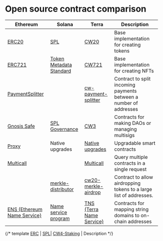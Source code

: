 # Open source contract comparison

Ethereum | Solana | Terra | Description
---------|--------|-------|------
[ERC20](https://github.com/OpenZeppelin/openzeppelin-contracts/tree/master/contracts/token/ERC20) | [SPL](https://spl.solana.com/)| [CW20](https://github.com/CosmWasm/cw-plus/tree/0.9.x/contracts/cw20-base) | Base implementation for creating tokens
[ERC721](https://github.com/OpenZeppelin/openzeppelin-contracts/tree/master/contracts/token/ERC721) | [Token Metadata Standard](https://docs.metaplex.com/token-metadata/Versions/v1.0.0/nft-standard) | [CW721](https://github.com/CosmWasm/cw-nfts/tree/67afea4c31824ad55839ff3f0e18331cdce9306d/contracts/cw721-metadata-onchain) | Base implementation for creating NFTs 
[PaymentSplitter](https://github.com/OpenZeppelin/openzeppelin-contracts/blob/master/contracts/finance/PaymentSplitter.sol) | | [cw-payment-splitter](https://github.com/ebaker/cw-payment-splitter) | Contract to split incoming payments between a number of addresses
[Gnosis Safe](https://gnosis.io/safe/) | [SPL Governance](https://github.com/solana-labs/solana-program-library/tree/master/governance) | [CW3](https://github.com/CosmWasm/cw-plus/tree/0.9.x/contracts/cw3-fixed-multisig) | Contracts for making DAOs or managing multisigs
[Proxy](https://github.com/OpenZeppelin/openzeppelin-contracts/tree/master/contracts/proxy) | Native upgrades | [Native upgrades](https://docs.terra.money/docs/develop/dapp/quick-start/contract-migration.html) | Upgradable smart contracts
[Multicall](https://github.com/makerdao/multicall) | | [Multicall](https://github.com/scb-10x/multicall) | Query multiple contracts in a single request
|  | [merkle-distributor](https://github.com/saber-hq/merkle-distributor) | [cw20-merkle-airdrop](https://github.com/CosmWasm/cw-plus/tree/0.9.x/contracts/cw20-merkle-airdrop) | Contract to allow airdropping tokens to a large list of addresses.
[ENS (Ethereum Name Service)](https://github.com/ensdomains/ens-contracts) | [Name service program](https://github.com/solana-labs/solana-program-library/tree/master/name-service) | [TNS (Terra Name Service)](https://github.com/jormungandr12/tns) | Contracts for mapping string domains to on-chain addresses


{/* template 
[ERC]() | [SPL]()| [CW4-Staking]() | Description
*/}
